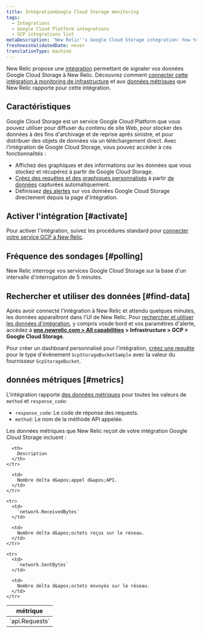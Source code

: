 ```yaml
---
title: IntégrationGoogle Cloud Storage monitoring
tags:
  - Integrations
  - Google Cloud Platform integrations
  - GCP integrations list
metaDescription: 'New Relic''s Google Cloud Storage integration: how to activate it and what data it reports.'
freshnessValidatedDate: never
translationType: machine
---
```


New Relic propose une [intégration](/docs/infrastructure/introduction-infra-monitoring) permettant de signaler vos données Google Cloud Storage à New Relic. Découvrez comment [connecter cette intégration à monitoring de infrastructure](#connect) et aux [données métriques](#metrics) que New Relic rapporte pour cette intégration.

## Caractéristiques

Google Cloud Storage est un service Google Cloud Platform que vous pouvez utiliser pour diffuser du contenu de site Web, pour stocker des données à des fins d&apos;archivage et de reprise après sinistre, et pour distribuer des objets de données via un téléchargement direct. Avec l&apos;intégration de Google Cloud Storage, vous pouvez accéder à ces fonctionnalités :

* Affichez des graphiques et des informations sur les données que vous stockez et récupérez à partir de Google Cloud Storage.
* [Créez des requêtes et des graphiques personnalisés](/docs/using-new-relic/data/understand-data/query-new-relic-data) à partir [de données](#metrics) capturées automatiquement.
* Définissez [des alertes](/docs/infrastructure/new-relic-infrastructure/infrastructure-alert-conditions/infrastructure-alerts-add-edit-or-view-host-alert-information#integration) sur vos données Google Cloud Storage directement depuis la page d&apos;intégration.

## Activer l&apos;intégration [#activate]

Pour activer l&apos;intégration, suivez les procédures standard pour [connecter votre service GCP à New Relic](/docs/connect-google-cloud-platform-services-infrastructure).

## Fréquence des sondages [#polling]

New Relic interroge vos services Google Cloud Storage sur la base d&apos;un intervalle d&apos;interrogation de 5 minutes.

## Rechercher et utiliser des données [#find-data]

Après avoir connecté l&apos;intégration à New Relic et attendu quelques minutes, les données apparaîtront dans l&apos;UI de New Relic. Pour [rechercher et utiliser les données d&apos;intégration](/docs/telemetry-data-platform/understand-data/new-relic-data-types/), y compris vos<InlinePopover type="dashboards" />de bord et vos paramètres d&apos;alerte, accédez à <DNT>**[one.newrelic.com &gt; All capabilities](https://one.newrelic.com/all-capabilities) &gt; Infrastructure &gt; GCP &gt; Google Cloud Storage**</DNT>.

Pour créer un dashboard personnalisé pour l&apos;intégration, [créez une requête](/docs/integrations/new-relic-integrations/getting-started/use-integration-data-new-relic-insights) pour le type d&apos;événement `GcpStorageBucketSample` avec la valeur du fournisseur `GcpStorageBucket`.

## données métriques [#metrics]

L&apos;intégration rapporte [des données métriques](/docs/telemetry-data-platform/understand-data/new-relic-data-types/#metrics) pour toutes les valeurs de `method` et `response_code`:

* `response_code`: Le code de réponse des requests.
* `method`: Le nom de la méthode API appelée.

Les données métriques que New Relic reçoit de votre intégration Google Cloud Storage incluent :

<table>
  <thead>
    <tr>
      <th style={{ width: "250px" }}>
        métrique
      </th>

      <th>
        Description
      </th>
    </tr>
  </thead>

  <tbody>
    <tr>
      <td>
        `api.Requests`
      </td>

      <td>
        Nombre delta d&apos;appel d&apos;API.
      </td>
    </tr>

    <tr>
      <td>
        `network.ReceivedBytes`
      </td>

      <td>
        Nombre delta d&apos;octets reçus sur le réseau.
      </td>
    </tr>

    <tr>
      <td>
        `network.SentBytes`
      </td>

      <td>
        Nombre delta d&apos;octets envoyés sur le réseau.
      </td>
    </tr>
  </tbody>
</table>